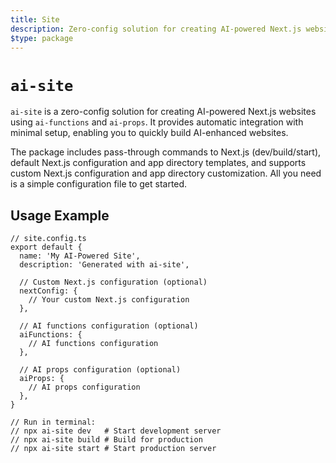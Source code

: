 ```yaml
---
title: Site
description: Zero-config solution for creating AI-powered Next.js websites
$type: package
---
```


# `ai-site`

`ai-site` is a zero-config solution for creating AI-powered Next.js websites using `ai-functions` and `ai-props`. It provides automatic integration with minimal setup, enabling you to quickly build AI-enhanced websites.

The package includes pass-through commands to Next.js (dev/build/start), default Next.js configuration and app directory templates, and supports custom Next.js configuration and app directory customization. All you need is a simple configuration file to get started.

## Usage Example

```tsx
// site.config.ts
export default {
  name: 'My AI-Powered Site',
  description: 'Generated with ai-site',
  
  // Custom Next.js configuration (optional)
  nextConfig: {
    // Your custom Next.js configuration
  },
  
  // AI functions configuration (optional)
  aiFunctions: {
    // AI functions configuration
  },
  
  // AI props configuration (optional)
  aiProps: {
    // AI props configuration
  },
}

// Run in terminal:
// npx ai-site dev   # Start development server
// npx ai-site build # Build for production
// npx ai-site start # Start production server
```

